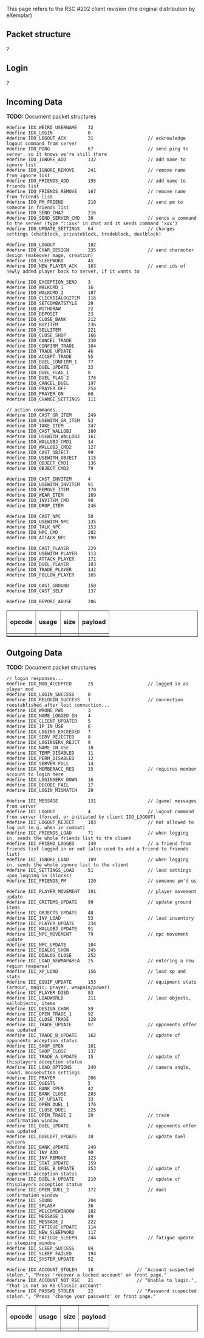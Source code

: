 {{Crappy}}

This page refers to the RSC #202 client revision (the original distribution by eXemplar)


== '''Packet structure''' ==
?

== '''Login''' ==
?

== '''Incoming Data''' ==
'''TODO:''' Document packet structures
<pre>
#define IDX_WEIRD_USERNAME    32
#define IDX_LOGIN             0
#define IDO_LOGOUT_ACK        31                    // acknowledge logout command from server
#define IDO_PING              67                    // send ping to server, so it knows we're still there
#define IDO_IGNORE_ADD        132                   // add name to ignore list
#define IDO_IGNORE_REMOVE     241                   // remove name from ignore list
#define IDO_FRIENDS_ADD       195                   // add name to friends list
#define IDO_FRIENDS_REMOVE    167                   // remove name from friends list
#define IDO_PM_FRIEND         218                   // send pm to someone in friends list
#define IDO_SEND_CHAT         216
#define IDO_SEND_SERVER_CMD   38                    // sends a command to the server (type "::xxx" in chat and it sends command 'xxx')
#define IDO_UPDATE_SETTINGS   64                    // changes settings (chatblock, privateblock, tradeblock, duelblock)

#define IDO_LOGOUT            102
#define IDO_CHAR_DESIGN       235                   // send character design (makeover mage, creation)
#define IDO_SLEEPWORD         45
#define IDO_NEW_PLAYER_ACK    163                   // send ids of newly added player back to server, if it wants to

#define IDO_EXCEPTION_SEND    3
#define IDO_WALKCMD_1         16
#define IDO_WALKCMD_2         187
#define IDO_CLICKDIALOGITEM   116
#define IDO_SETCOMBATSTYLE    29
#define IDO_WITHDRAW          22
#define IDO_DEPOSIT           23
#define IDO_CLOSE_BANK        212
#define IDO_BUYITEM           236
#define IDO_SELLITEM          221
#define IDO_CLOSE_SHOP        166
#define IDO_CANCEL_TRADE      230
#define IDO_CONFIRM_TRADE     104
#define IDO_TRADE_UPDATE      46
#define IDO_ACCEPT_TRADE      55
#define IDO_DUEL_CONFIRM_1    77
#define IDO_DUEL_UPDATE       33
#define IDO_DUEL_FLAG_1       8
#define IDO_DUEL_FLAG_2       176
#define IDO_CANCEL_DUEL       197
#define IDO_PRAYER_OFF        254
#define IDO_PRAYER_ON         60
#define IDO_CHANGE_SETTINGS   111

// action commands...
#define IDO_CAST_GR_ITEM      249
#define IDO_USEWITH_GR_ITEM   53
#define IDO_TAKE_ITEM         247
#define IDO_CAST_WALLOBJ      180
#define IDO_USEWITH_WALLOBJ   161
#define IDO_WALLOBJ_CMD1      14
#define IDO_WALLOBJ_CMD2      127
#define IDO_CAST_OBJECT       99
#define IDO_USEWITH_OBJECT    115
#define IDO_OBJECT_CMD1       136
#define IDO_OBJECT_CMD2       79

#define IDO_CAST_INVITEM      4
#define IDO_USEWITH_INVITEM   91
#define IDO_REMOVE_ITEM       170
#define IDO_WEAR_ITEM         169
#define IDO_INVITEM_CMD       90
#define IDO_DROP_ITEM         246

#define IDO_CAST_NPC          50
#define IDO_USEWITH_NPC       135
#define IDO_TALK_NPC          153
#define IDO_NPC_CMD           202
#define IDO_ATTACK_NPC        190

#define IDO_CAST_PLAYER       229
#define IDO_USEWITH_PLAYER    113
#define IDO_ATTACK_PLAYER     171
#define IDO_DUEL_PLAYER       103
#define IDO_TRADE_PLAYER      142
#define IDO_FOLLOW_PLAYER     165

#define IDO_CAST_GROUND       158
#define IDO_CAST_SELF         137

#define IDO_REPORT_ABUSE      206
</pre>

<table border="1" cellpadding="3" cellspacing="3">
	<tr>
		<td><b>opcode</b></td>
		<td><b>usage</b></td>
		<td><b>size</b></td>
		<td><b>payload</b></td>
	</tr>

	<tr>
		<td></td>
		<td></td>
		<td></td>
		<td></td>
	</tr>
</table>

== '''Outgoing Data''' ==
'''TODO:''' Document packet structures
<pre>
// login responses...
#define IDX_MOD_ACCEPTED      25                    // logged in as player mod
#define IDX_LOGIN_SUCCESS     0
#define IDX_RELOGIN_SUCCESS   1                     // connection reestablished after lost connection...
#define IDX_WRONG_PWD         3
#define IDX_NAME_LOGGED_IN    4
#define IDX_CLIENT_UPDATED    5
#define IDX_IP_IN_USE         6
#define IDX_LOGINS_EXCEEDED   7
#define IDX_SERV_REJECTED     8
#define IDX_LOGINSERV_REJCT   9
#define IDX_NAME_IN_USE       10
#define IDX_TEMP_DISABLED     11
#define IDX_PERM_DISABLED     12
#define IDX_SERVER_FULL       14
#define IDX_MEMBERACC_REQ     15                    // requires member account to login here
#define IDX_LOGINSERV_DOWN    16
#define IDX_DECODE_FAIL       17
#define IDX_LOGIN_MISMATCH    20

#define IDI_MESSAGE           131                   // (game) messages from server
#define IDI_LOGOUT            4                     // logout command from server (forced, or initiated by client IDO_LOGOUT)
#define IDI_LOGOUT_REJECT     183                   // not allowed to log out (e.g. when in combat)
#define IDI_FRIENDS_LOAD      71                    // when logging in, sends the whole friends list to the client
#define IDI_FRIEND_LOGGED     149                   // a friend from friends list logged in or out (also used to add a friend to friends list)
#define IDI_IGNORE_LOAD       109                   // when logging in, sends the whole ignore list to the client
#define IDI_SETTINGS_LOAD     51                    // load settings upon logging in (blocks)
#define IDI_FRIENDS_PM        120                   // someone pm'd us

#define IDI_PLAYER_MOVEMENT   191                   // player movement update
#define IDI_GRITEMS_UPDATE    99                    // update ground items
#define IDI_OBJECTS_UPDATE    48
#define IDI_INV_LOAD          53                    // load inventory
#define IDI_PLAYER_UPDATE     234
#define IDI_WALLOBJ_UPDATE    91
#define IDI_NPC_MOVEMENT      79                    // npc movement update
#define IDI_NPC_UPDATE        104
#define IDI_DIALOG_SHOW       245
#define IDI_DIALOG_CLOSE      252
#define IDI_LOAD_NEWMAPAREA   25                    // entering a new region (maparea)
#define IDI_XP_LOAD           156                   // load xp and stats
#define IDI_EQUIP_UPDATE      153                   // equipment stats (armour, magic, prayer, weapaim/power)
#define IDI_PLAYER_DIED       83
#define IDI_LOADWORLD         211                   // load objects, wallobjects, items
#define IDI_DESIGN_CHAR       59
#define IDI_OPEN_TRADE_1      92
#define IDI_CLOSE_TRADE       128
#define IDI_TRADE_UPDATE      97                    // opponents offer was updated
#define IDI_TRADE_B_UPDATE    162                   // update of opponents acception status
#define IDI_SHOP_OPEN         101
#define IDI_SHOP_CLOSE        137
#define IDI_TRADE_A_UPDATE    15                    // update of thisplayers acception status
#define IDI_LOAD_OPTIONS      240                   // camera angle, sound, mousebutton settings
#define IDI_PRAYER            206
#define IDI_QUESTS            5
#define IDI_BANK_OPEN         42
#define IDI_BANK_CLOSE        203
#define IDI_XP_UPDATE         33
#define IDI_OPEN_DUEL_1       176
#define IDI_CLOSE_DUEL        225
#define IDI_OPEN_TRADE_2      20                    // trade confirmation window
#define IDI_DUEL_UPDATE       6                     // opponents offer was updated
#define IDI_DUELOPT_UPDATE    30                    // update duel options
#define IDI_BANK_UPDATE       249
#define IDI_INV_ADD           90
#define IDI_INV_REMOVE        123
#define IDI_STAT_UPDATE       159
#define IDI_DUEL_B_UPDATE     253                   // update of opponents acception status
#define IDI_DUEL_A_UPDATE     210                   // update of thisplayers acception status
#define IDI_OPEN_DUEL_2       172                   // duel confirmation window
#define IDI_SOUND             204
#define IDI_SPLASH            36
#define IDI_WELCOMEWINDOW     182
#define IDI_MESSAGE_1         89
#define IDI_MESSAGE_2         222
#define IDI_FATIGUE_UPDATE    114
#define IDI_NEW_SLEEPWORD     117
#define IDI_FATIGUE_SLEEPN    244                   // fatigue update in sleeping window
#define IDI_SLEEP_SUCCESS     84
#define IDI_SLEEP_FAILED      194
#define IDI_SYSTEM_UPDATE     52

#define IDX_ACCOUNT_STOLEN    18                // "Account suspected stolen.", "Press 'recover a locked account' on front page."
#define IDX_ACCOUNT_NOT_RSC   21                // "Unable to login.", "That is not an RS-Classic account"
#define IDX_PASSWD_STOLEN     22                // "Password suspected stolen.", "Press 'change your password' on front page."
</pre>

<table border="1" cellpadding="3" cellspacing="3">
	<tr>
		<td><b>opcode</b></td>
		<td><b>usage</b></td>
		<td><b>size</b></td>
		<td><b>payload</b></td>
	</tr>

	<tr>
		<td></td>
		<td></td>
		<td></td>
		<td></td>
	</tr>
</table>